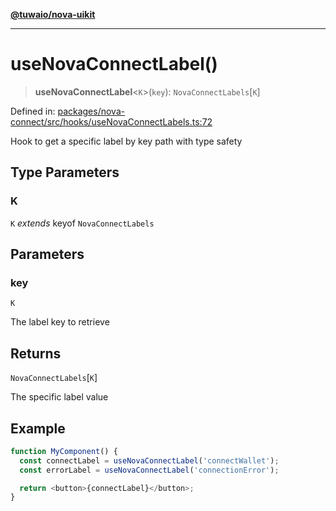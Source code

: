 [**@tuwaio/nova-uikit**](../../../../README.md)

***

# useNovaConnectLabel()

> **useNovaConnectLabel**\<`K`\>(`key`): `NovaConnectLabels`\[`K`\]

Defined in: [packages/nova-connect/src/hooks/useNovaConnectLabels.ts:72](https://github.com/TuwaIO/nova-uikit/blob/3c61c838515a620036eb16b3b54fdb35a7c0f04b/packages/nova-connect/src/hooks/useNovaConnectLabels.ts#L72)

Hook to get a specific label by key path with type safety

## Type Parameters

### K

`K` *extends* keyof `NovaConnectLabels`

## Parameters

### key

`K`

The label key to retrieve

## Returns

`NovaConnectLabels`\[`K`\]

The specific label value

## Example

```typescript
function MyComponent() {
  const connectLabel = useNovaConnectLabel('connectWallet');
  const errorLabel = useNovaConnectLabel('connectionError');

  return <button>{connectLabel}</button>;
}
```
